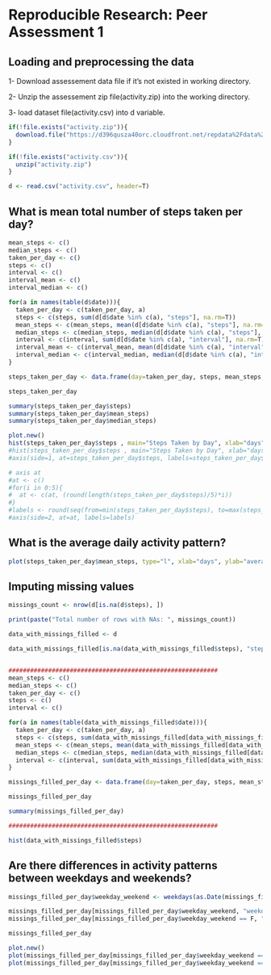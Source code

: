 # Reproducible Research: Peer Assessment 1

## Loading and preprocessing the data

1- Download assessement data file if it's not existed in working directory.

2- Unzip the assessement zip file(activity.zip) into the working directory.

3- load dataset file(activity.csv) into d variable.

```r

if(!file.exists("activity.zip")){
  download.file("https://d396qusza40orc.cloudfront.net/repdata%2Fdata%2Factivity.zip", destfile="activity.zip", method="curl")  
}

if(!file.exists("activity.csv")){
  unzip("activity.zip")
}

d <- read.csv("activity.csv", header=T)
```

## What is mean total number of steps taken per day?
```r

mean_steps <- c()
median_steps <- c()
taken_per_day <- c()
steps <- c()
interval <- c()
interval_mean <- c()
interval_median <- c()

for(a in names(table(d$date))){
  taken_per_day <- c(taken_per_day, a)
  steps <- c(steps, sum(d[d$date %in% c(a), "steps"], na.rm=T))
  mean_steps <- c(mean_steps, mean(d[d$date %in% c(a), "steps"], na.rm=T))
  median_steps <- c(median_steps, median(d[d$date %in% c(a), "steps"], na.rm=T))
  interval <- c(interval, sum(d[d$date %in% c(a), "interval"], na.rm=T))
  interval_mean <- c(interval_mean, mean(d[d$date %in% c(a), "interval"], na.rm=T))
  interval_median <- c(interval_median, median(d[d$date %in% c(a), "interval"], na.rm=T))
}

steps_taken_per_day <- data.frame(day=taken_per_day, steps, mean_steps, median_steps, interval, interval_mean, interval_median)

steps_taken_per_day

summary(steps_taken_per_day$steps)
summary(steps_taken_per_day$mean_steps)
summary(steps_taken_per_day$median_steps)

plot.new()
hist(steps_taken_per_day$steps , main="Steps Taken by Day", xlab="days", ylab="steps", breaks=length(steps_taken_per_day$steps), col=rainbow(length(steps_taken_per_day$steps)))
#hist(steps_taken_per_day$steps , main="Steps Taken by Day", xlab="days", ylab="steps", breaks=length(steps_taken_per_day$steps), col=rainbow(length(steps_taken_per_day$steps)), xaxt="n", yaxt="n")
#axis(side=1, at=steps_taken_per_day$steps, labels=steps_taken_per_day$day)

# axis at
#at <- c()
#for(i in 0:5){
#  at <- c(at, (round(length(steps_taken_per_day$steps)/5)*i))
#}
#labels <- round(seq(from=min(steps_taken_per_day$steps), to=max(steps_taken_per_day$steps), length.out=6))
#axis(side=2, at=at, labels=labels)
```


## What is the average daily activity pattern?
```r
plot(steps_taken_per_day$mean_steps, type="l", xlab="days", ylab="average daily activity")
```

## Imputing missing values
```r

missings_count <- nrow(d[is.na(d$steps), ])

print(paste("Total number of rows with NAs: ", missings_count))

data_with_missings_filled <- d

data_with_missings_filled[is.na(data_with_missings_filled$steps), "steps"] <- seq(missings_count)


##########################################################
mean_steps <- c()
median_steps <- c()
taken_per_day <- c()
steps <- c()
interval <- c()

for(a in names(table(data_with_missings_filled$date))){
  taken_per_day <- c(taken_per_day, a)
  steps <- c(steps, sum(data_with_missings_filled[data_with_missings_filled$date %in% c(a), "steps"], na.rm=T))
  mean_steps <- c(mean_steps, mean(data_with_missings_filled[data_with_missings_filled$date %in% c(a), "steps"], na.rm=T))
  median_steps <- c(median_steps, median(data_with_missings_filled[data_with_missings_filled$date %in% c(a), "steps"], na.rm=T))
  interval <- c(interval, sum(data_with_missings_filled[data_with_missings_filled$date %in% c(a), "interval"], na.rm=T))
}

missings_filled_per_day <- data.frame(day=taken_per_day, steps, mean_steps, median_steps, interval)

missings_filled_per_day

summary(missings_filled_per_day)

##########################################################

hist(data_with_missings_filled$steps)

```


## Are there differences in activity patterns between weekdays and weekends?
```r

missings_filled_per_day$weekday_weekend <- weekdays(as.Date(missings_filled_per_day$day, "%Y-%m-%d")) %in% c("Sunday")

missings_filled_per_day[missings_filled_per_day$weekday_weekend, "weekday_weekend"] <- "weekend"
missings_filled_per_day[missings_filled_per_day$weekday_weekend == F, "weekday_weekend"] <- "weekday"

missings_filled_per_day

plot.new()
plot(missings_filled_per_day[missings_filled_per_day$weekday_weekend == "weekend", "steps"], type="l", main="weekend")
plot(missings_filled_per_day[missings_filled_per_day$weekday_weekend == "weekday", "steps"], type="l", main="weekday")
```


